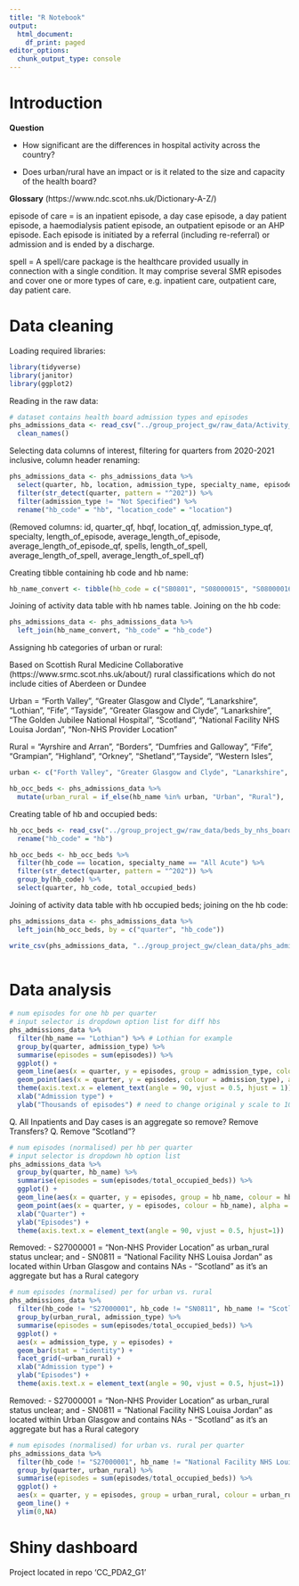 ```yaml
---
title: "R Notebook"
output:
  html_document:
    df_print: paged
editor_options:
  chunk_output_type: console
---
```


# Introduction

__Question__

- How significant are the differences in hospital activity across the country? 

- Does urban/rural have an impact or is it related to the size and capacity of the health board?

__Glossary__ (https://www.ndc.scot.nhs.uk/Dictionary-A-Z/)

episode of care = is an inpatient episode, a day case episode, a day patient episode, a haemodialysis patient episode, an outpatient episode or an AHP episode. Each episode is initiated by a referral (including re-referral) or admission and is ended by a discharge.

spell = A spell/care package is the healthcare provided usually in connection with a single condition. It may comprise several SMR episodes and cover one or more types of care, e.g. inpatient care, outpatient care, day patient care.

# Data cleaning

Loading required libraries:

```r
library(tidyverse)
library(janitor)
library(ggplot2)

```

Reading in the raw data:

```r
# dataset contains health board admission types and episodes
phs_admissions_data <- read_csv("../group_project_gw/raw_data/Activity_by_Board_of_Treatment_and_Specialty.csv") %>% 
  clean_names()

```

Selecting data columns of interest, filtering for quarters from 2020-2021 inclusive, column header renaming:

```r
phs_admissions_data <- phs_admissions_data %>%
  select(quarter, hb, location, admission_type, specialty_name, episodes, length_of_episode, spells) %>%
  filter(str_detect(quarter, pattern = "^202")) %>%
  filter(admission_type != "Not Specified") %>%
  rename("hb_code" = "hb", "location_code" = "location")

```

(Removed columns: id, quarter_qf, hbqf, location_qf, admission_type_qf, specialty, length_of_episode, average_length_of_episode, average_length_of_episode_qf, spells, length_of_spell, average_length_of_spell, average_length_of_spell_qf)

Creating tibble containing hb code and hb name:

```r
hb_name_convert <- tibble(hb_code = c("SB0801", "S08000015", "S08000016", "S08000017", "S08000018", "S08000019", "S08000020", "S08000021", "S08000022", "S08000023", "S08000024", "S08000025", "S08000026", "S08000027", "S08000028", "S08000029", "S08000030", "S08000031", "S08000032", "S92000003", "SN0811", "S27000001"), hb_name = c("The Golden Jubilee National Hospital", "Ayrshire and Arran", "Borders", "Dumfries and Galloway", "Fife", "Forth Valley", "Grampian", "Greater Glasgow and Clyde", "Highland", "Lanarkshire", "Lothian", "Orkney", "Shetland", "Tayside", "Western Isles", "Fife", "Tayside", "Greater Glasgow and Clyde", "Lanarkshire", "Scotland", "National Facility NHS Louisa Jordan", "Non-NHS Provider Location"))

```

Joining of activity data table with hb names table. Joining on the hb code:

```r
phs_admissions_data <- phs_admissions_data %>% 
  left_join(hb_name_convert, "hb_code" = "hb_code")

```

Assigning hb categories of urban or rural:

Based on Scottish Rural Medicine Collaborative (https://www.srmc.scot.nhs.uk/about/) rural classifications which do not include cities of Aberdeen or Dundee

Urban = "Forth Valley", "Greater Glasgow and Clyde", "Lanarkshire", "Lothian", "Fife", "Tayside", "Greater Glasgow and Clyde", "Lanarkshire", "The Golden Jubilee National Hospital", "Scotland", "National Facility NHS Louisa Jordan", "Non-NHS Provider Location"

Rural = "Ayrshire and Arran", "Borders", "Dumfries and Galloway",  "Fife", "Grampian", "Highland", "Orkney", "Shetland","Tayside", "Western Isles", 

```r
urban <- c("Forth Valley", "Greater Glasgow and Clyde", "Lanarkshire", "Lothian", "Fife", "Tayside", "Greater Glasgow and Clyde", "Lanarkshire", "The Golden Jubilee National Hospital", "Scotland", "National Facility NHS Louisa Jordan", "Non-NHS Provider Location")

hb_occ_beds <- phs_admissions_data %>%
  mutate(urban_rural = if_else(hb_name %in% urban, "Urban", "Rural"), .after = location_code)

```

Creating table of hb and occupied beds:

```r
hb_occ_beds <- read_csv("../group_project_gw/raw_data/beds_by_nhs_board_of_treatment_and_specialty.csv") %>% clean_names() %>% 
  rename("hb_code" = "hb")

hb_occ_beds <- hb_occ_beds %>% 
  filter(hb_code == location, specialty_name == "All Acute") %>% 
  filter(str_detect(quarter, pattern = "^202")) %>% 
  group_by(hb_code) %>% 
  select(quarter, hb_code, total_occupied_beds)

```

Joining of activity data table with hb occupied beds; joining on the hb code:

```r
phs_admissions_data <- phs_admissions_data %>% 
  left_join(hb_occ_beds, by = c("quarter", "hb_code"))

```

```r
write_csv(phs_admissions_data, "../group_project_gw/clean_data/phs_admissions_data_clean.csv")
  
```


# Data analysis

```r
# num episodes for one hb per quarter
# input selector is dropdown option list for diff hbs
phs_admissions_data %>% 
  filter(hb_name == "Lothian") %>% # Lothian for example
  group_by(quarter, admission_type) %>%  
  summarise(episodes = sum(episodes)) %>% 
  ggplot() +
  geom_line(aes(x = quarter, y = episodes, group = admission_type, colour = admission_type), alpha = 1) +
  geom_point(aes(x = quarter, y = episodes, colour = admission_type), alpha = 1) +
  theme(axis.text.x = element_text(angle = 90, vjust = 0.5, hjust = 1)) +
  xlab("Admission type") +
  ylab("Thousands of episodes") # need to change original y scale to 1000s

```

Q. All Inpatients and Day cases is an aggregate so remove? Remove Transfers?
Q. Remove "Scotland"?

```r
# num episodes (normalised) per hb per quarter
# input selector is dropdown hb option list
phs_admissions_data %>% 
  group_by(quarter, hb_name) %>%  
  summarise(episodes = sum(episodes/total_occupied_beds)) %>% 
  ggplot() +
  geom_line(aes(x = quarter, y = episodes, group = hb_name, colour = hb_name), alpha = 0.75) +
  geom_point(aes(x = quarter, y = episodes, colour = hb_name), alpha = 0.75) +
  xlab("Quarter") +
  ylab("Episodes") +
  theme(axis.text.x = element_text(angle = 90, vjust = 0.5, hjust=1))
```

Removed: 
- S27000001 = "Non-NHS Provider Location" as urban_rural status unclear; and
- SN0811 = "National Facility NHS Louisa Jordan" as located within Urban Glasgow and contains NAs
- "Scotland" as it's an aggregate but has a Rural category

```r
# num episodes (normalised) per for urban vs. rural
phs_admissions_data %>%
  filter(hb_code != "S27000001", hb_code != "SN0811", hb_name != "Scotland") %>% 
  group_by(urban_rural, admission_type) %>% 
  summarise(episodes = sum(episodes/total_occupied_beds)) %>% 
  ggplot() +
  aes(x = admission_type, y = episodes) +
  geom_bar(stat = "identity") +
  facet_grid(~urban_rural) +
  xlab("Admission type") +
  ylab("Episodes") +
  theme(axis.text.x = element_text(angle = 90, vjust = 0.5, hjust=1))
```

Removed: 
- S27000001 = "Non-NHS Provider Location" as urban_rural status unclear; and
- SN0811 = "National Facility NHS Louisa Jordan" as located within Urban Glasgow and contains NAs
- "Scotland" as it's an aggregate but has a Rural category

```r
# num episodes (normalised) for urban vs. rural per quarter
phs_admissions_data %>%
  filter(hb_code != "S27000001", hb_name != "National Facility NHS Louisa Jordan", hb_name != "Scotland") %>% 
  group_by(quarter, urban_rural) %>% 
  summarise(episodes = sum(episodes/total_occupied_beds)) %>%
  ggplot() +
  aes(x = quarter, y = episodes, group = urban_rural, colour = urban_rural) +
  geom_line() +
  ylim(0,NA)

```

# Shiny dashboard

Project located in repo 'CC_PDA2_G1'

